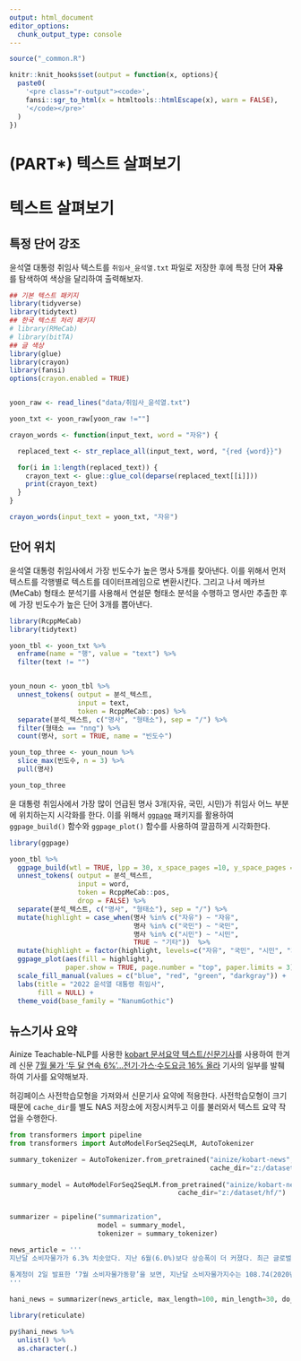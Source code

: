 ```yaml
---
output: html_document
editor_options: 
  chunk_output_type: console
---
```


```r
source("_common.R")

knitr::knit_hooks$set(output = function(x, options){
  paste0(
    '<pre class="r-output"><code>',
    fansi::sgr_to_html(x = htmltools::htmlEscape(x), warn = FALSE),
    '</code></pre>'
  )
})

```

# (PART\*) 텍스트 살펴보기 {#tm-setup .unnumbered}

# 텍스트 살펴보기 {#view-text}

## 특정 단어 강조 {#text-highlight}

윤석열 대통령 취임사 텍스트를 `취임사_윤석열.txt` 파일로 저장한 후에 
특정 단어 **자유** 를 탐색하여 색상을 달리하여 출력해보자. 

```r
## 기본 텍스트 패키지
library(tidyverse)
library(tidytext)
## 한국 텍스트 처리 패키지
# library(RMeCab)
# library(bitTA)
## 글 색상
library(glue)
library(crayon)
library(fansi)
options(crayon.enabled = TRUE)


yoon_raw <- read_lines("data/취임사_윤석열.txt")

yoon_txt <- yoon_raw[yoon_raw !=""]

crayon_words <- function(input_text, word = "자유") {

  replaced_text <- str_replace_all(input_text, word, "{red {word}}")

  for(i in 1:length(replaced_text)) {
    crayon_text <- glue::glue_col(deparse(replaced_text[[i]]))
    print(crayon_text)
  }
}

crayon_words(input_text = yoon_txt, "자유")
```


## 단어 위치 {#text-highlight-locatin}

윤석열 대통령 취임사에서 가장 빈도수가 높은 명사 5개를 찾아낸다.
이를 위해서 먼저 텍스트를 각행별로 텍스트를 데이터프레임으로 변환시킨다.
그리고 나서 메카브(MeCab) 형태소 분석기를 사용해서 연설문 형태소 분석을 수행하고 
명사만 추출한 후에 가장 빈도수가 높은 단어 3개를 뽑아낸다.


```r
library(RcppMeCab)
library(tidytext)

yoon_tbl <- yoon_txt %>% 
  enframe(name = "행", value = "text") %>% 
  filter(text != "") 


youn_noun <- yoon_tbl %>% 
  unnest_tokens( output = 분석_텍스트,
                 input = text, 
                 token = RcppMeCab::pos) %>% 
  separate(분석_텍스트, c("명사", "형태소"), sep = "/") %>% 
  filter(형태소 == "nng") %>% 
  count(명사, sort = TRUE, name = "빈도수")

youn_top_three <- youn_noun %>% 
  slice_max(빈도수, n = 3) %>% 
  pull(명사)

youn_top_three
```

윤 대통령 취임사에서 가장 많이 언급된 명사 3개(자유, 국민, 시민)가 취임사 어느 
부분에 위치하는지 시각화를 한다. 이를 위해서 [`ggpage`](https://cran.r-project.org/web/packages/ggpage/)
패키지를 활용하여 `ggpage_build()` 함수와 `ggpage_plot()` 함수를 사용하여 깔끔하게 시각화한다.

```r
library(ggpage)

yoon_tbl %>%
  ggpage_build(wtl = TRUE, lpp = 30, x_space_pages =10, y_space_pages = 0, nrow = 1) %>%   
  unnest_tokens( output = 분석_텍스트,
                 input = word, 
                 token = RcppMeCab::pos,
                 drop = FALSE) %>% 
  separate(분석_텍스트, c("명사", "형태소"), sep = "/") %>% 
  mutate(highlight = case_when(명사 %in% c("자유") ~ "자유",
                               명사 %in% c("국민") ~ "국민",
                               명사 %in% c("시민") ~ "시민",
                               TRUE ~ "기타"))  %>% 
  mutate(highlight = factor(highlight, levels=c("자유", "국민", "시민", "기타"))) %>% 
  ggpage_plot(aes(fill = highlight),
              paper.show = TRUE, page.number = "top", paper.limits = 3) +
  scale_fill_manual(values = c("blue", "red", "green", "darkgray")) +
  labs(title = "2022 윤석열 대통령 취임사",
       fill = NULL) +
  theme_void(base_family = "NanumGothic")  

```

## 뉴스기사 요약

Ainize Teachable-NLP를 사용한 [kobart 문서요약 텍스트/신문기사](https://huggingface.co/ainize/kobart-news)를 사용하여 
한겨례 신문 [7월 물가 ‘두 달 연속 6%’…전기·가스·수도요금 16% 올라
](https://www.hani.co.kr/arti/economy/economy_general/1053167.html) 기사의 일부를 
발췌하여 기사를 요약해보자.

허깅페이스 사전학습모형을 가져와서 신문기사 요약에 적용한다.
사전학습모형이 크기 때문에 `cache_dir`를 별도 NAS 저장소에 저장시켜두고 
이를 불러와서 텍스트 요약 작업을 수행한다.


```python
from transformers import pipeline
from transformers import AutoModelForSeq2SeqLM, AutoTokenizer

summary_tokenizer = AutoTokenizer.from_pretrained("ainize/kobart-news",
                                                  cache_dir="z:/dataset/hf/")
                                          
summary_model = AutoModelForSeq2SeqLM.from_pretrained("ainize/kobart-news",
                                          cache_dir="z:/dataset/hf/")


summarizer = pipeline("summarization", 
                      model = summary_model,
                      tokenizer = summary_tokenizer)

news_article = '''
지난달 소비자물가가 6.3% 치솟았다. 지난 6월(6.0%)보다 상승폭이 더 커졌다. 최근 글로벌 경기 둔화 가능성이 확대되면서 국제유가가 하락해 국내 석유류 가격 상승세도 약간 둔화하는 모습을 보였지만, 지난달 공공요금 인상으로 인해 전기·가스·수도 가격이 부쩍 올랐다.

통계청이 2일 발표한 ‘7월 소비자물가동향’을 보면, 지난달 소비자물가지수는 108.74(2020년=100)로 1년 전보다 6.3% 올랐다. 지난 6월에 이어 물가상승률이 두 달 연속 6%대를 나타낸 것은 외환위기 중이었던 1998년 10월∼11월 이후 23년 8개월 만이다. 여전히 전체 물가상승을 견인하는 품목은 석유류를 비롯한 공업제품이었다. 전체 6.3% 물가 상승분 가운데 1.59%포인트를 석유류가 차지했다. 다만 최근 국제유가가 내림세를 띠면서 국내 석유류 가격 상승률도 지난 6월 39.6%에서 7월 35.1%로 약간 둔화하는 모습을 나타냈다.
'''
                      
hani_news = summarizer(news_article, max_length=100, min_length=30, do_sample=False)

```

```r
library(reticulate)

py$hani_news %>% 
  unlist() %>% 
  as.character(.)
```

